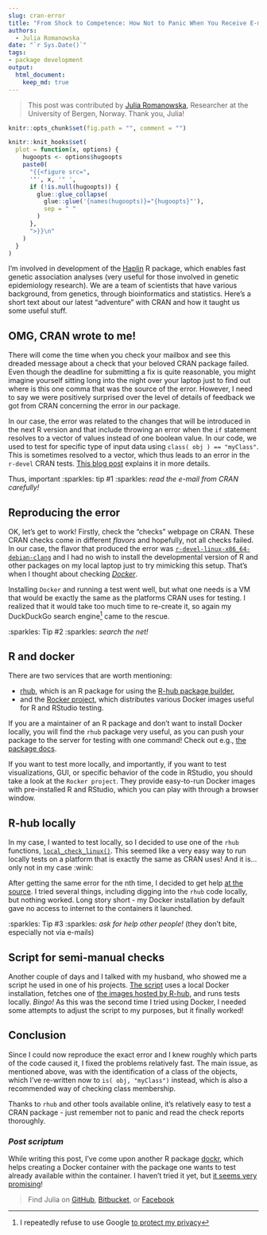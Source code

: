 ```yaml
---
slug: cran-error
title: "From Shock to Competence: How Not to Panic When You Receive E-mail from CRAN about Failed Checks"
authors:
  - Julia Romanowska
date: "`r Sys.Date()`"
tags:
- package development
output: 
  html_document:
    keep_md: true
---
```


> This post was contributed by [Julia Romanowska](https://jrom.bitbucket.io/homepage/), Researcher at the University of Bergen, Norway. Thank you, Julia!

```r
knitr::opts_chunk$set(fig.path = "", comment = "")

knitr::knit_hooks$set(
  plot = function(x, options) {
    hugoopts <- options$hugoopts
    paste0(
      "{{<figure src=",
      '"', x, '" ',
      if (!is.null(hugoopts)) {
        glue::glue_collapse(
          glue::glue('{names(hugoopts)}="{hugoopts}"'),
          sep = " "
        )
      },
      ">}}\n"
    )
  }
)
```

<!--
  - how we got to know about it
  - raising an issue on bitbucket(?)
  - installing docker and checking the docs
  - searching for R and docker
  - found r-hub and rocker
  - running r-hub - problems
  - figure out where the problem is (docker images didn't have access to the net)
  - creating a script that runs everything manually, using the image provided by rhub
-->

I'm involved in development of the [Haplin](https://folk.uib.no/gjessing/genetics/software/haplin) R package, which enables fast genetic association analyses (very useful for those involved in genetic epidemiology research). We are a team of scientists that have various background, from genetics, through bioinformatics and statistics. Here's a short text about our latest "adventure" with CRAN and how it taught us some useful stuff.

## OMG, CRAN wrote to me!

There will come the time when you check your mailbox and see this dreaded message about a check that your beloved CRAN package failed. Even though the deadline for submitting a fix is quite reasonable, you might imagine yourself sitting long into the night over your laptop just to find out where is this one comma that was the source of the error. However, I need to say we were positively surprised over the level of details of feedback we got from CRAN concerning the error in _our_ package.

In our case, the error was related to the changes that will be introduced in the next R version and that include throwing an error when the ``if`` statement resolves to a vector of values instead of one boolean value. In our code, we used to test for specific type of input data using ``class( obj ) == "myClass"``. This is sometimes resolved to a vector, which thus leads to an error in the `r-devel` CRAN tests. [This blog post](https://developer.r-project.org/Blog/public/2019/11/09/when-you-think-class.-think-again/index.html) explains it in more details.

Thus, important :sparkles: tip \#1 :sparkles: *read the e-mail from CRAN carefully!*

## Reproducing the error

OK, let's get to work! Firstly, check the "checks" webpage on CRAN. These CRAN checks come in different _flavors_ and hopefully, not all checks failed. In our case, the flavor that produced the error was [`r-devel-linux-x86_64-debian-clang`](https://blog.r-hub.io/2019/04/25/r-devel-linux-x86-64-debian-clang/) and I had no wish to install the developmental version of R and other packages on my local laptop just to try mimicking this setup. That's when I thought about checking [*Docker*](https://www.docker.com/).

Installing `Docker` and running a test went well, but what one needs is a VM that would be exactly the same as the platforms CRAN uses for testing. I realized that it would take too much time to re-create it, so again my DuckDuckGo search engine[^1] came to the rescue.

:sparkles: Tip \#2 :sparkles: *search the net!*

## R and docker

<!-- r-hub and rocker - which is good for what -->
There are two services that are worth mentioning:

- [rhub](https://r-hub.github.io/rhub/), which is an R package for using the [R-hub package builder](https://docs.r-hub.io/#package-builder),
- and the [Rocker project](https://www.rocker-project.org/), which distributes various Docker images useful for R and RStudio testing.

If you are a maintainer of an R package and don't want to install Docker locally, you will find the `rhub` package very useful, as you can push your package to the server for testing with one command! Check out e.g., [the package docs](https://r-hub.github.io/rhub/).

If you want to test more locally, and importantly, if you want to test visualizations, GUI, or specific behavior of the code in RStudio, you should take a look at the `Rocker project`. They provide easy-to-run Docker images with pre-installed R and RStudio, which you can play with through a browser window.

## R-hub locally

In my case, I wanted to test locally, so I decided to use one of the `rhub` functions, [`local_check_linux()`](https://r-hub.github.io/rhub/reference/local_check_linux.html). This seemed like a very easy way to run locally tests on a platform that is exactly the same as CRAN uses! And it is... only not in my case :wink:

After getting the same error for the nth time, I decided to get help [at the source](https://github.com/r-hub/rhub/issues/322). I tried several things, including digging into the `rhub` code locally, but nothing worked. Long story short - my Docker installation by default gave no access to internet to the containers it launched.

:sparkles: Tip \#3 :sparkles: *ask for help other people!* (they don't bite, especially not via e-mails)

## Script for semi-manual checks

Another couple of days and I talked with my husband, who showed me a script he used in one of his projects. [The script](https://bitbucket.org/Grantlab/bio3d/src/master/ver_devel/util/run_dockercheck.sh) uses a local Docker installation, fetches one of [the images hosted by R-hub](https://github.com/r-hub/rhub-linux-builders#rhub-linux-builders), and runs tests locally. *Bingo!* As this was the second time I tried using Docker, I needed some attempts to adjust the script to my purposes, but it finally worked!


## Conclusion

Since I could now reproduce the exact error and I knew roughly which parts of the code caused it, I fixed the problems relatively fast. The main issue, as mentioned above, was with the identification of a class of the objects, which I've re-written now to ``is( obj, "myClass")`` instead, which is also a recommended way of checking class membership.

Thanks to `rhub` and other tools available online, it's relatively easy to test a CRAN package - just remember not to panic and read the check reports thoroughly.


### _Post scriptum_

While writing this post, I've come upon another R package [dockr](https://cran.r-project.org/package=dockr), which helps creating a Docker container with the package one wants to test already available within the container. I haven't tried it yet, but [it seems very promising](http://smaakage85.netlify.com/2019/12/21/dockr-easy-containerization-for-r/)!


> Find Julia on [GitHub](https://github.com/jromanowska), [Bitbucket](https://bitbucket.org/jrom/profile/repositories), or [Facebook](https://www.facebook.com/julia.romanowska.733)


[^1]: I repeatedly refuse to use Google [to protect my privacy](https://spreadprivacy.com/how-to-remove-google/)

